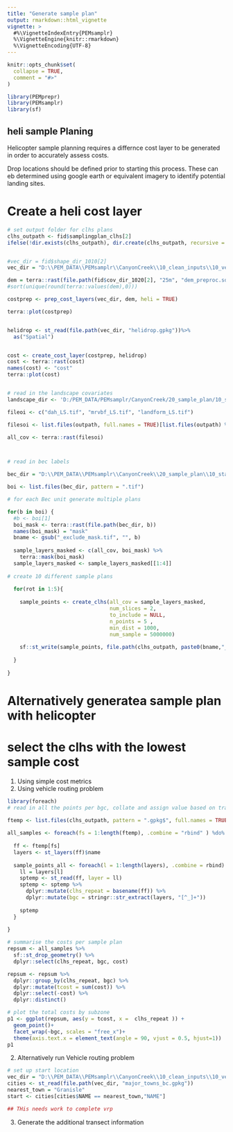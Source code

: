 ```yaml
---
title: "Generate sample plan"
output: rmarkdown::html_vignette
vignette: >
  #%\VignetteIndexEntry{PEMsamplr}
  %\VignetteEngine{knitr::rmarkdown}
  %\VignetteEncoding{UTF-8}
---
```


```r
knitr::opts_chunk$set(
  collapse = TRUE,
  comment = "#>"
)
```

```r

library(PEMprepr)
library(PEMsamplr)
library(sf)

```

## heli sample Planing 

Helicopter sample planning requires a differnce cost layer to be generated in order to accurately assess costs. 

Drop locations should be defined prior to starting this process. These can eb determined using google earth or equivalent imagery to identify potential landing sites. 

# Create a heli cost layer 


```r
# set output folder for clhs plans
clhs_outpath <- fid$samplingplan_clhs[2]
ifelse(!dir.exists(clhs_outpath), dir.create(clhs_outpath, recursive = TRUE), FALSE)


#vec_dir = fid$shape_dir_1010[2]
vec_dir = "D:\\PEM_DATA\\PEMsamplr\\CanyonCreek\\10_clean_inputs\\10_vector" 

dem = terra::rast(file.path(fid$cov_dir_1020[2], "25m", "dem_preproc.sdat"))
#sort(unique(round(terra::values(dem),0)))

costprep <- prep_cost_layers(vec_dir, dem, heli = TRUE)

terra::plot(costprep)


helidrop <- st_read(file.path(vec_dir, "helidrop.gpkg"))%>% 
  as("Spatial")


cost <- create_cost_layer(costprep, helidrop)
cost <- terra::rast(cost)
names(cost) <- "cost"
terra::plot(cost)


# read in the landscape covariates 
landscape_dir <- 'D:/PEM_DATA/PEMsamplr/CanyonCreek/20_sample_plan/10_standard_sample/10_input_raster/landscape_covariates'

fileoi <- c("dah_LS.tif", "mrvbf_LS.tif", "landform_LS.tif")

filesoi <- list.files(outpath, full.names = TRUE)[list.files(outpath) %in% fileoi]

all_cov <- terra::rast(filesoi)



# read in bec labels 

bec_dir = "D:\\PEM_DATA\\PEMsamplr\\CanyonCreek\\20_sample_plan\\10_standard_sample\\10_input_raster\\exclusion" 

boi <- list.files(bec_dir, pattern = ".tif")

# for each Bec unit generate multiple plans

for(b in boi) {
  #b <- boi[1]
  boi_mask <- terra::rast(file.path(bec_dir, b)) 
  names(boi_mask) = "mask"
  bname <- gsub("_exclude_mask.tif", "", b)
  
  sample_layers_masked <- c(all_cov, boi_mask) %>%  
    terra::mask(boi_mask) 
  sample_layers_masked <- sample_layers_masked[[1:4]]
  
# create 10 different sample plans
  
  for(rot in 1:5){ 
    
    sample_points <- create_clhs(all_cov = sample_layers_masked, 
                                 num_slices = 2, 
                                 to_include = NULL, 
                                 n_points = 5 , 
                                 min_dist = 1000,
                                 num_sample = 5000000)
    
    sf::st_write(sample_points, file.path(clhs_outpath, paste0(bname,"_clhs_sample_",rot,".gpkg")))
    
  }
  
} 

```

# Alternatively generatea sample plan with helicopter










# select the clhs with the lowest sample cost

1) Using simple cost metrics 
2) Using vehicle routing problem 

```r
library(foreach)
# read in all the points per bgc, collate and assign value based on travel cost
 
ftemp <- list.files(clhs_outpath, pattern = ".gpkg$", full.names = TRUE)

all_samples <- foreach(fs = 1:length(ftemp), .combine = "rbind" ) %do% {
  
  ff <- ftemp[fs]
  layers <- st_layers(ff)$name
  
  sample_points_all <- foreach(l = 1:length(layers), .combine = rbind) %do% {
    ll = layers[l]
    sptemp <- st_read(ff, layer = ll)
    sptemp <- sptemp %>%
      dplyr::mutate(clhs_repeat = basename(ff)) %>% 
      dplyr::mutate(bgc = stringr::str_extract(layers, "[^_]+"))
 
    sptemp
  }
  
}

# summarise the costs per sample plan
repsum <- all_samples %>%
  sf::st_drop_geometry() %>%
  dplyr::select(clhs_repeat, bgc, cost)

repsum <- repsum %>%
  dplyr::group_by(clhs_repeat, bgc) %>%
  dplyr::mutate(tcost = sum(cost)) %>%
  dplyr::select(-cost) %>%
  dplyr::distinct()

# plot the total costs by subzone
p1 <- ggplot(repsum, aes(y = tcost, x =  clhs_repeat )) +
  geom_point()+
  facet_wrap(~bgc, scales = "free_x")+
  theme(axis.text.x = element_text(angle = 90, vjust = 0.5, hjust=1))
p1

```

2) Alternatively run Vehicle routing problem 

```r
# set up start location
vec_dir = "D:\\PEM_DATA\\PEMsamplr\\CanyonCreek\\10_clean_inputs\\10_vector"
cities <- st_read(file.path(vec_dir, "major_towns_bc.gpkg"))
nearest_town = "Granisle"
start <- cities[cities$NAME == nearest_town,"NAME"]

## THis needs work to complete vrp 

```



3) Generate the additional transect information 




